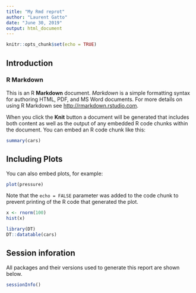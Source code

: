 ```yaml
---
title: "My Rmd reprot"
author: "Laurent Gatto"
date: "June 30, 2019"
output: html_document
---
```


```r
knitr::opts_chunk$set(echo = TRUE)
```

## Introduction

### R Markdown

This is an R **Markdown** document. *Markdown* is a simple formatting syntax for authoring HTML, PDF, and MS Word documents. For more details on using R Markdown see <http://rmarkdown.rstudio.com>.

When you click the **Knit** button a document will be generated that includes both content as well as the output of any embedded R code chunks within the document. You can embed an R code chunk like this:

```r
summary(cars)
```

## Including Plots

You can also embed plots, for example:

```r
plot(pressure)
```

Note that the `echo = FALSE` parameter was added to the code chunk to prevent printing of the R code that generated the plot.

```r
x <- rnorm(100)
hist(x)
```


```r
library(DT)
DT::datatable(cars)
```

## Session inforation

All packages and their versions used to generate this report are shown below.

```r
sessionInfo()
```




